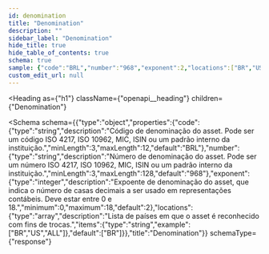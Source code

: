 ```yaml
---
id: denomination
title: "Denomination"
description: ""
sidebar_label: "Denomination"
hide_title: true
hide_table_of_contents: true
schema: true
sample: {"code":"BRL","number":"968","exponent":2,"locations":["BR","US","ALL"]}
custom_edit_url: null
---
```


<!-- DO NOT EDIT THIS FILE DIRECTLY! -->
<!-- IT IS AUTOMATICALLY GENERATED FROM THE YAML FILES IN THE OAS FOLDER -->
<!-- These files are automatically generated by npm `run apidocs` scripts. -->
<!-- Any manual changes will be lost on the next automatic generation. -->
<!-- To modify the documentation or the OpenAPI specification, edit the appropriate source files in the `oas` folder. -->


<Heading
  as={"h1"}
  className={"openapi__heading"}
  children={"Denomination"}
>
</Heading>





<Schema
  schema={{"type":"object","properties":{"code":{"type":"string","description":"Código de denominação do asset. Pode ser um código ISO 4217, ISO 10962, MIC, ISIN ou um padrão interno da instituição.","minLength":3,"maxLength":12,"default":"BRL"},"number":{"type":"string","description":"Número de denominação do asset. Pode ser um número ISO 4217, ISO 10962, MIC, ISIN ou um padrão interno da instituição.","minLength":3,"maxLength":128,"default":"968"},"exponent":{"type":"integer","description":"Expoente de denominação do asset, que indica o número de casas decimais a ser usado em representações contábeis. Deve estar entre 0 e 18.","minimum":0,"maximum":18,"default":2},"locations":{"type":"array","description":"Lista de países em que o asset é reconhecido com fins de trocas.","items":{"type":"string","example":["BR","US","ALL"]},"default":["BR"]}},"title":"Denomination"}}
  schemaType={"response"}
>
  
</Schema>
